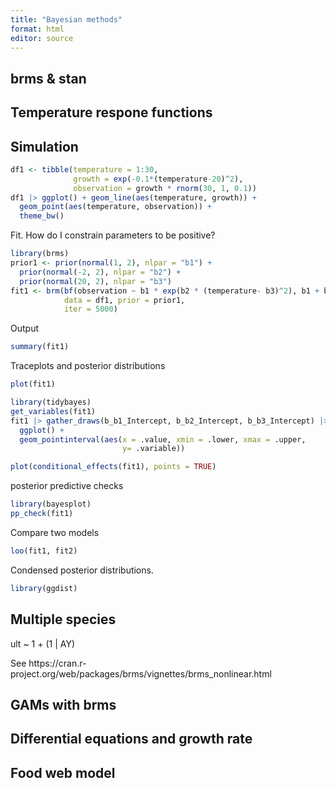 ```yaml
---
title: "Bayesian methods"
format: html
editor: source
---
```


## brms & stan

## Temperature respone functions


## Simulation

```r
df1 <- tibble(temperature = 1:30,
              growth = exp(-0.1*(temperature-20)^2),
              observation = growth * rnorm(30, 1, 0.1))
df1 |> ggplot() + geom_line(aes(temperature, growth)) + 
  geom_point(aes(temperature, observation)) + 
  theme_bw()
```

Fit. How do I constrain parameters to be positive?

```r
library(brms)
prior1 <- prior(normal(1, 2), nlpar = "b1") +
  prior(normal(-2, 2), nlpar = "b2") + 
  prior(normal(20, 2), nlpar = "b3") 
fit1 <- brm(bf(observation ~ b1 * exp(b2 * (temperature- b3)^2), b1 + b2 + b3 ~ 1, nl = TRUE),
            data = df1, prior = prior1,
            iter = 5000)
```

Output

```r
summary(fit1)
```

Traceplots and posterior distributions

```r
plot(fit1)
```

```r
library(tidybayes)
get_variables(fit1)
fit1 |> gather_draws(b_b1_Intercept, b_b2_Intercept, b_b3_Intercept) |> median_qi() |>
  ggplot() +
  geom_pointinterval(aes(x = .value, xmin = .lower, xmax = .upper,
                         y= .variable))
```

```r
plot(conditional_effects(fit1), points = TRUE)
```

posterior predictive checks

```r
library(bayesplot)
pp_check(fit1)
```

Compare two models

```r
loo(fit1, fit2)
```


Condensed posterior distributions.

```r
library(ggdist)

```


## Multiple species

 ult ~ 1 + (1 | AY)
 
 See https://cran.r-project.org/web/packages/brms/vignettes/brms_nonlinear.html
 

## GAMs with brms

## Differential equations and growth rate


## Food web model


